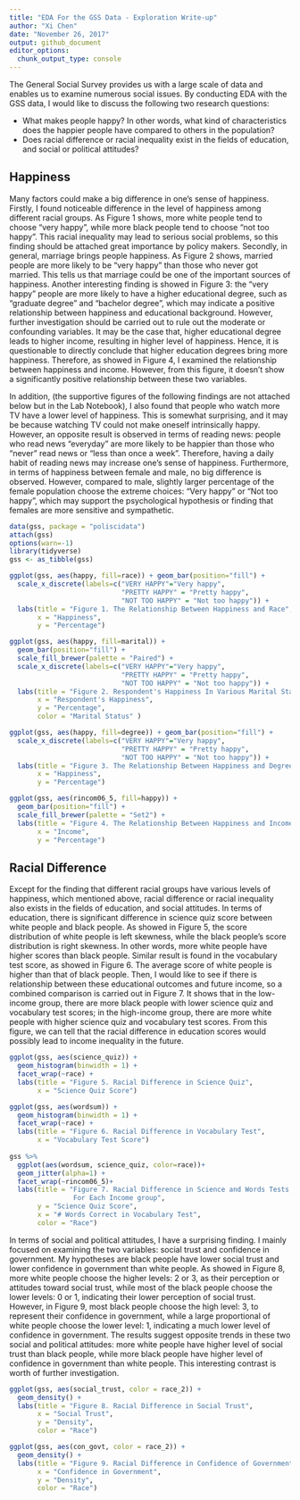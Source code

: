 ```yaml
---
title: "EDA For the GSS Data - Exploration Write-up"
author: "Xi Chen"
date: "November 26, 2017"
output: github_document
editor_options: 
  chunk_output_type: console
---
```


The General Social Survey provides us with a large scale of data and enables us to examine numerous social issues. By conducting EDA with the GSS data, I would like to discuss the following two research questions:

-	What makes people happy? In other words, what kind of characteristics does the happier people have compared to others in the population?
-	Does racial difference or racial inequality exist in the fields of education, and social or political attitudes? 

## Happiness
Many factors could make a big difference in one's sense of happiness. Firstly, I found noticeable difference in the level of happiness among different racial groups. As Figure 1 shows, more white people tend to choose "very happy", while more black people tend to choose "not too happy". This racial inequality may lead to serious social problems, so this finding should be attached great importance by policy makers. Secondly, in general, marriage brings people happiness. As Figure 2 shows, married people are more likely to be "very happy" than those who never got married. This tells us that marriage could be one of the important sources of happiness. Another interesting finding is showed in Figure 3: the "very happy" people are more likely to have a higher educational degree, such as "graduate degree" and "bachelor degree", which may indicate a positive relationship between happiness and educational background. However, further investigation should be carried out to rule out the moderate or confounding variables. It may be the case that, higher educational degree leads to higher income, resulting in higher level of happiness. Hence, it is questionable to directly conclude that higher education degrees bring more happiness. Therefore, as showed in Figure 4, I examined the relationship between happiness and income. However, from this figure, it doesn't show a significantly positive relationship between these two variables. 

In addition, (the supportive figures of the following findings are not attached below but in the Lab Notebook), I also found that people who watch more TV have a lower level of happiness. This is somewhat surprising, and it may be because watching TV could not make oneself intrinsically happy. However, an opposite result is observed in terms of reading news: people who read news "everyday" are more likely to be happier than those who "never" read news or "less than once a week". Therefore, having a daily habit of reading news may increase one's sense of happiness. Furthermore, in terms of happiness between female and male, no big difference is observed. However, compared to male, slightly larger percentage of the female population choose the extreme choices: "Very happy" or "Not too happy", which may support the psychological hypothesis or finding that females are more sensitive and sympathetic. 

```r

data(gss, package = "poliscidata")
attach(gss)
options(warn=-1)
library(tidyverse)
gss <- as_tibble(gss)

ggplot(gss, aes(happy, fill=race)) + geom_bar(position="fill") +
  scale_x_discrete(labels=c("VERY HAPPY"="Very happy", 
                            "PRETTY HAPPY" = "Pretty happy", 
                            "NOT TOO HAPPY" = "Not too happy")) + 
  labs(title = "Figure 1. The Relationship Between Happiness and Race",
       x = "Happiness",
       y = "Percentage")

ggplot(gss, aes(happy, fill=marital)) + 
  geom_bar(position="fill") +
  scale_fill_brewer(palette = "Paired") + 
  scale_x_discrete(labels=c("VERY HAPPY"="Very happy", 
                            "PRETTY HAPPY" = "Pretty happy", 
                            "NOT TOO HAPPY" = "Not too happy")) +
  labs(title = "Figure 2. Respondent's Happiness In Various Marital Status",
       x = "Respondent's Happiness",
       y = "Percentage",
       color = "Marital Status" )

ggplot(gss, aes(happy, fill=degree)) + geom_bar(position="fill") +
  scale_x_discrete(labels=c("VERY HAPPY"="Very happy", 
                            "PRETTY HAPPY" = "Pretty happy", 
                            "NOT TOO HAPPY" = "Not too happy")) + 
  labs(title = "Figure 3. The Relationship Between Happiness and Degree",
       x = "Happiness",
       y = "Percentage")

ggplot(gss, aes(rincom06_5, fill=happy)) + 
  geom_bar(position="fill") + 
  scale_fill_brewer(palette = "Set2") + 
  labs(title = "Figure 4. The Relationship Between Happiness and Income",
       x = "Income",
       y = "Percentage")

```


## Racial Difference
Except for the finding that different racial groups have various levels of happiness, which mentioned above, racial difference or racial inequality also exists in the fields of education, and social attitudes. In terms of education, there is significant difference in science quiz score between white people and black people. As showed in Figure 5, the score distribution of white people is left skewness, while the black people's score distribution is right skewness. In other words, more white people have higher scores than black people. Similar result is found in the vocabulary test score, as showed in Figure 6. The average score of white people is higher than that of black people. Then, I would like to see if there is relationship between these educational outcomes and future income, so a combined comparison is carried out in Figure 7.  It shows that in the low-income group, there are more black people with lower science quiz and vocabulary test scores; in the high-income group, there are more white people with higher science quiz and vocabulary test scores. From this figure, we can tell that the racial difference in education scores would possibly lead to income inequality in the future. 

```r
ggplot(gss, aes(science_quiz)) + 
  geom_histogram(binwidth = 1) + 
  facet_wrap(~race) + 
  labs(title = "Figure 5. Racial Difference in Science Quiz",
       x = "Science Quiz Score")

ggplot(gss, aes(wordsum)) + 
  geom_histogram(binwidth = 1) + 
  facet_wrap(~race) + 
  labs(title = "Figure 6. Racial Difference in Vocabulary Test",
       x = "Vocabulary Test Score")
  
gss %>% 
  ggplot(aes(wordsum, science_quiz, color=race))+
  geom_jitter(alpha=1) +
  facet_wrap(~rincom06_5)+
  labs(title = "Figure 7. Racial Difference in Science and Words Tests, 
                For Each Income group",
       y = "Science Quiz Score",
       x = "# Words Correct in Vocabulary Test",
       color = "Race")
```

In terms of social and political attitudes, I have a surprising finding. I mainly focused on examining the two variables: social trust and confidence in government. My hypotheses are black people have lower social trust and lower confidence in government than white people. As showed in Figure 8, more white people choose the higher levels: 2 or 3, as their perception or attitudes toward social trust, while most of the black people choose the lower levels: 0 or 1, indicating their lower perception of social trust. However, in Figure 9, most black people choose the high level: 3, to represent their confidence in government, while a large proportional of white people choose the lower level: 1, indicating a much lower level of confidence in government. The results suggest opposite trends in these two social and political attitudes: more white people have higher level of social trust than black people, while more black people have higher level of confidence in government than white people. This interesting contrast is worth of further investigation. 


```r

ggplot(gss, aes(social_trust, color = race_2)) + 
  geom_density() + 
  labs(title = "Figure 8. Racial Difference in Social Trust",
       x = "Social Trust",
       y = "Density",
       color = "Race")

ggplot(gss, aes(con_govt, color = race_2)) + 
  geom_density() + 
  labs(title = "Figure 9. Racial Difference in Confidence of Government",
       x = "Confidence in Government",
       y = "Density",
       color = "Race")
  
```

